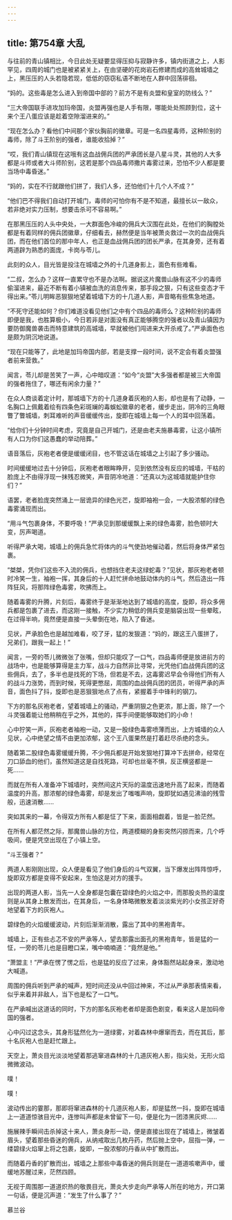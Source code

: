 ```yaml
---
---
---
```

title: 第754章 大乱
---



与往前的青山镇相比，今日此处无疑要显得压抑与寂静许多，镇内街道之上，人影罕见，四周的城门也是被紧紧关上，在由坚硬的花岗岩石修建而成的高耸城墙之上，黑压压的人头若隐若现，低低的窃窃私语不断地在人群中回荡徘徊。

“妈的。这些毒是怎么进入到帝国中部的？前方不是有炎盟和皇室的防线么？”

“三大帝国联手进攻加玛帝国，炎盟再强也是人手有限，哪能处处照顾到位，这十来个王八蛋应该是趁着空隙溜进来的。”

“现在怎么办？看他们中间那个家伙胸前的徽章。可是一名四星毒师，这种阶别的毒师，除了斗王阶别的强者，谁能收拾掉？”

“哎，我们青山镇现在这哦有这血战佣兵团的严承团长是八星斗灵，其他的人大多都是斗师或者大斗师阶别，这若是那个四品毒师撒片毒雾过来，恐怕不少人都是要当场中毒昏迷。”

“妈的，实在不行就跟他们拼了，我们人多，还怕他们十几个人不成？”

“他们巴不得我们自动打开城门，毒师的可怕你有不是不知道，最擅长以一敌众，若非绝对实力压制，想要击杀可不容易啊。”

在那黑压压的人头中央处，一大群面色冷峻的佣兵大汉围在此处，在他们的胸膛处都是有着同样的佣兵团徽章，仔细看去，赫然便是当年被萧炎救过一次的血战佣兵团，而在他们首位的那中年人，也正是血战佣兵团的团长严承，在其身旁，还有着两道辟为熟悉的面庞，卡岗与苓儿。

此刻的众人，目光皆是投注在城墙之外的十几道身影上，面色有些难看。

“二叔，怎么办？这样一直累守也不是办法啊。据说这片魔兽山脉有这不少的毒师偷溜进来，最近不断有着小镇被血洗的消息传来，那手段之狠，只有这些变态才干得出来。”苓儿明眸恶狠狠地望着城墙下方的十几道人影，声音略有些焦急地道。

“不死守还能如何？你们难道没看见他们之中有个四品的毒师么？这种阶别的毒师即便是我，也胜算极小，今日若非是对面没有真正能够腾空的强者以及青山镇因为要防御魔兽袭击而特意建筑的高城墙，早就被他们闯进来大开杀戒了。”严承面色也是颇为阴沉地说道。

“现在只能等了，此地是加玛帝国内部，若是支撑一段时间，说不定会有着炎盟强者前来营救。”

闻言，苓儿却是苦笑了一声，心中暗叹道：“如今“炎盟”大多强者都是被三大帝国的强者拖住了，哪还有闲余力量？”

在众人商谈着定计时，那城墙下方的十几道身着灰袍的人影，却也是有了动静，一名胸口上佩戴着绘有四条色彩斑斓的毒蜈蚣徽章的老者，缓步走出，阴冷的三角眼瞥了瞥城墙，刺耳难听的声音缓缓传出，旋即在城墙上每一个人的耳中回荡着。

“给你们十分钟时间考虑，究竟是自己开城门，还是由老夫施暴毒雾，让这小镇所有人口为你们这愚蠢的举动陪葬。”

语音落后，灰袍老者便是缓缓闭目，也不管这话在城墙之上引起了多少骚动。

时间缓缓地过去十分钟后，灰袍老者眼眸睁开，见到依然没有反应的城墙，干枯的脸庞上不由得浮现一抹残忍微笑，声音阴冷地道：“还真以为这城墙就能护住你们？”

语罢，老者脸庞突然涌上一层诡异的绿色光芒，旋即袖袍一会，一大股浓郁的绿色毒雾涌现而出。

“用斗气包裹身体，不要呼吸！”严承见到那缓缓飘上来的绿色毒雾，脸色顿时大变，厉声喝道。

听得严承大喝，城墙上的佣兵急忙将体内的斗气使劲地催动着，然后将身体严紧包裹。

“桀桀，凭你们这些不入流的佣兵，也想挡住老夫这绿蛇毒？”见状，那灰袍老者顿时冷笑一生，袖袍一挥，其身后的十人赶忙拼命地鼓动体内的斗气，然后造出一阵阵狂风，将那阵绿色毒雾，吹拂而上。

随着毒雾的升腾，片刻后，毒雾终于是渐渐地达到了城墙的高度，旋即，将众多佣兵都是包裹了进去，而这刚一接触，不少实力稍低的佣兵变是脑袋出现一些晕眩，在过得半响，竟然便是直接一头晕倒在地，陷入了昏迷。

见状，严承脸色也是越加难看，咬了牙，猛的发狠道：“妈的，跟这王八蛋拼了，兄弟们，跟我一起上！”

闻言，一旁的苓儿微微张了张嘴，但却只能叹了一口气，四品毒师便是放进前方的战场中，也是能够算得是主力军，战斗力自然非比寻常，光凭他们血战佣兵团的这些佣兵，去了，多半也是找死的下场，但若是不去，这毒雾迟早会令得他们所有人的战斗力涨势，而到时候，死得更憋屈，周围的血战佣兵团的团员，听得严承的声音，面色抖了抖，旋即也是恶狠狠地点了点有，紧握着手中锋利的钢刀。

下方的那名灰袍老者，望着城墙上的骚动，严重阴狠之色更浓，那上面，除了一个斗灵强着能让他稍稍在乎之外，其他的，挥手间便能够取她们的小命！

心中狞笑一声，灰袍老者袖袍一动，又是一股绿色毒雾喷薄而出，上方城墙的众人见状，心中绝望之情不由更加浓郁，这个王八蛋果然是打着赶尽杀绝的念头。

随着第二股绿色毒雾缓缓升腾，不少佣兵都是开始发狠地打算冲下去拼命，经常在刀口舔血的他们，虽然知道这是自找死路，可却也丝毫不惧，反正横竖都是一死……

而就在所有人准备冲下城墙时，突然间这片天际的温度迅速地升高了起来，而随着温度的升高，那浓郁的绿色毒雾，却是发出了嗤嗤声响，旋即犹如遇见沸油的残雪般，迅速消散……

突如其来的一幕，令得双方所有人都是怔了下来，面面相觑着，皆是一脸茫然。

在所有人都茫然之际，那魔兽山脉的方位，两道模糊的身影突然闪掠而来，几个呼吸间，便是凭空出现在了小镇上空。

“斗王强者？”

两道人影刚刚出现，众人便是看见了他们身后的斗气双翼，当下爆发出阵阵惊呼，旋即双方都是变得不安起来，生怕这是对方的援手。

出现的两道人影，当先一人全身都是包囊在碧绿色的火焰之中，而那股炎热的温度则是从其身上散发而出，在其身后，一名身体略微散发着淡淡紫光的小女孩正好奇地望着下方的灰袍人。

碧绿色的火焰缓缓波动，片刻后渐渐消散，露出了其中的黑袍青年。

城墙上，正有些忐忑不安的严承等人，望去那露出面孔的黑袍青年，皆是猛的一怔，一旁的苓儿也是目瞪口呆，嘴中喃喃道：“竟然是他。”

“萧盟主！”严承在愣了愣之后，也是猛的反应了过来，身体豁然站起身来，激动地大喊道。

周围的佣兵听到严承的喊声，短时间还没从中回过神来，不过从严承那表情来看，似乎来着并非敌人，当下也是松了一口气。

在严承喊出这道话的同时，下方的那名灰袍老者却是面色剧变，看来这人是加码帝国的强者。

心中闪过这念头，其身形猛然化为一道绿雾，对着森林中爆窜而去，而在其后，那十名灰袍人也是赶忙跟上。

天空上，萧炎目光淡淡地望着那逃窜进森林的十几道灰袍人影，指尖处，无形火焰微微波动。

噗！

噗！

波动传出的霎那，那即将窜进森林的十几道灰袍人影，却是猛然一抖，旋即在城墙上一道道惊骇目光中，连惨叫声都是未曾留下一句，便是化为一团漆黑灰烬……

施展辣手瞬间击杀掉这十来人，萧炎身形一动，便是直接出现在了城墙上，微皱着眉头，望着那些昏迷的佣兵，从纳戒取出几枚丹药，然后抛上空中，屈指一弹，一缕碧绿火焰窜上将之包裹，旋即，一股浓郁的丹香从中扩散而出。

而随着丹香的扩散而出，城墙之上那些中毒昏迷的佣兵则是在一道道咳嗽声中，缓缓地苏醒过来，茫然四顾。

无视于周围那一道道炽热的敬畏目光，萧炎大步走向严承等人所在的地方，开口第一句话，便是沉声道：“发生了什么事了？”

慕兰谷